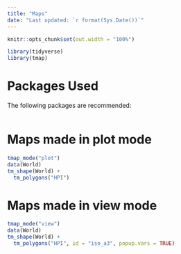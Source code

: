 ```yaml
---
title: "Maps"
date: "Last updated: `r format(Sys.Date())`"
---
```



```r
knitr::opts_chunk$set(out.width = "100%")
```



```r
library(tidyverse)
library(tmap)
```

# Packages Used

The following packages are recommended:


```r

```



# Maps made in plot mode

```r
tmap_mode("plot")
data(World)
tm_shape(World) +
  tm_polygons("HPI")
```
# Maps made in view mode


```r
tmap_mode("view")
data(World)
tm_shape(World) +
  tm_polygons("HPI", id = "iso_a3", popup.vars = TRUE)
```
